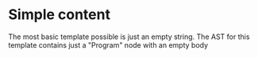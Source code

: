 # Simple content

The most basic template possible is just an empty string.
The AST for this template contains just a "Program" node 
with an empty body 